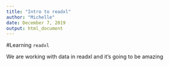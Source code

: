 ```yaml
---
title: "Intro to readxl"
author: "Michelle"
date: December 7, 2019
output: html_document
---
```


#Learning `readxl`

We are working with data in readxl and it's going to be amazing
